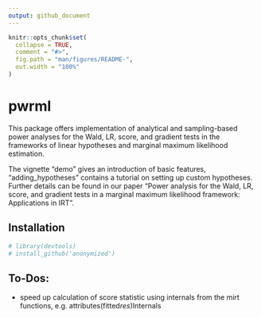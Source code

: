 ```yaml
---
output: github_document
---
```


<!-- README.md is generated from README.Rmd. Please edit that file -->

```r
knitr::opts_chunk$set(
  collapse = TRUE,
  comment = "#>",
  fig.path = "man/figures/README-",
  out.width = "100%"
)
```

# pwrml

<!-- badges: start -->
<!-- badges: end -->

This package offers implementation of analytical and sampling-based power analyses for the Wald, LR, score, and gradient tests in the frameworks of linear hypotheses and marginal maximum likelihood estimation.

The vignette "demo" gives an introduction of basic features, "adding_hypotheses" contains a tutorial on setting up custom hypotheses. Further details can be found in our paper "Power analysis for the Wald, LR, score, and gradient tests in a marginal maximum likelihood framework: Applications in IRT".

## Installation

```r
# library(devtools)
# install_github('anonymized')
```

## To-Dos:

- speed up calculation of score statistic using internals from the mirt functions, e.g. attributes(fitted$res)$Internals
